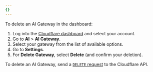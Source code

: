 ```yaml
---
{}
---
```



<Tabs syncKey="dashPlusAPI"> <TabItem label="Dashboard">

To delete an AI Gateway in the dashboard:

1. Log into the [Cloudflare dashboard](https://dash.cloudflare.com/) and select your account.
2. Go to **AI** > **AI Gateway**.
3. Select your gateway from the list of available options.
4. Go to **Settings**.
5. For **Delete Gateway**, select **Delete** (and confirm your deletion).

</TabItem> <TabItem label="API">

To delete an AI Gateway, send a [`DELETE` request](/api/operations/aig-config-delete-gateway) to the Cloudflare API.

</TabItem> </Tabs>
